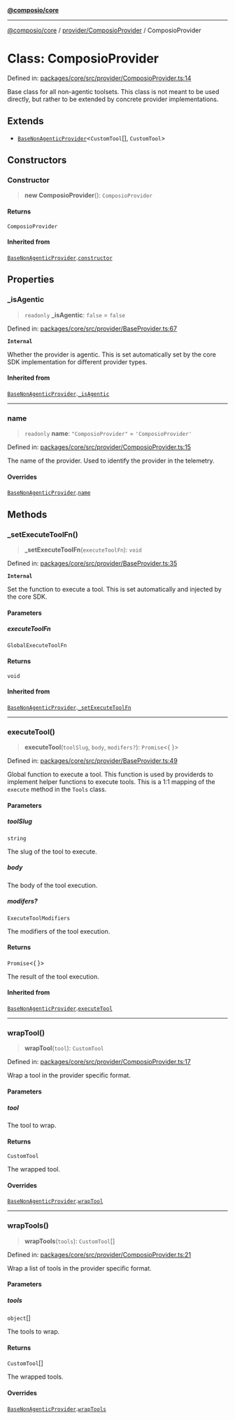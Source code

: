 [**@composio/core**](../../../README.mdx)

***

[@composio/core](../../../README.mdx) / [provider/ComposioProvider](../README.mdx) / ComposioProvider

# Class: ComposioProvider

Defined in: [packages/core/src/provider/ComposioProvider.ts:14](https://github.com/ComposioHQ/sdk-v3-ts/blob/d452a596cdc5436dd82cd6e55ff43fd070539a9c/packages/core/src/provider/ComposioProvider.ts#L14)

Base class for all non-agentic toolsets.
This class is not meant to be used directly, but rather to be extended by concrete provider implementations.

## Extends

- [`BaseNonAgenticProvider`](../../BaseProvider/classes/BaseNonAgenticProvider.mdx)\<`CustomTool`[], `CustomTool`\>

## Constructors

### Constructor

> **new ComposioProvider**(): `ComposioProvider`

#### Returns

`ComposioProvider`

#### Inherited from

[`BaseNonAgenticProvider`](../../BaseProvider/classes/BaseNonAgenticProvider.mdx).[`constructor`](../../BaseProvider/classes/BaseNonAgenticProvider.mdx#constructor)

## Properties

### \_isAgentic

> `readonly` **\_isAgentic**: `false` = `false`

Defined in: [packages/core/src/provider/BaseProvider.ts:67](https://github.com/ComposioHQ/sdk-v3-ts/blob/d452a596cdc5436dd82cd6e55ff43fd070539a9c/packages/core/src/provider/BaseProvider.ts#L67)

**`Internal`**

Whether the provider is agentic.
This is set automatically set by the core SDK implementation for different provider types.

#### Inherited from

[`BaseNonAgenticProvider`](../../BaseProvider/classes/BaseNonAgenticProvider.mdx).[`_isAgentic`](../../BaseProvider/classes/BaseNonAgenticProvider.mdx#_isagentic)

***

### name

> `readonly` **name**: `"ComposioProvider"` = `'ComposioProvider'`

Defined in: [packages/core/src/provider/ComposioProvider.ts:15](https://github.com/ComposioHQ/sdk-v3-ts/blob/d452a596cdc5436dd82cd6e55ff43fd070539a9c/packages/core/src/provider/ComposioProvider.ts#L15)

The name of the provider.
Used to identify the provider in the telemetry.

#### Overrides

[`BaseNonAgenticProvider`](../../BaseProvider/classes/BaseNonAgenticProvider.mdx).[`name`](../../BaseProvider/classes/BaseNonAgenticProvider.mdx#name)

## Methods

### \_setExecuteToolFn()

> **\_setExecuteToolFn**(`executeToolFn`): `void`

Defined in: [packages/core/src/provider/BaseProvider.ts:35](https://github.com/ComposioHQ/sdk-v3-ts/blob/d452a596cdc5436dd82cd6e55ff43fd070539a9c/packages/core/src/provider/BaseProvider.ts#L35)

**`Internal`**

Set the function to execute a tool.
This is set automatically and injected by the core SDK.

#### Parameters

##### executeToolFn

`GlobalExecuteToolFn`

#### Returns

`void`

#### Inherited from

[`BaseNonAgenticProvider`](../../BaseProvider/classes/BaseNonAgenticProvider.mdx).[`_setExecuteToolFn`](../../BaseProvider/classes/BaseNonAgenticProvider.mdx#_setexecutetoolfn)

***

### executeTool()

> **executeTool**(`toolSlug`, `body`, `modifers?`): `Promise`\<\{ \}\>

Defined in: [packages/core/src/provider/BaseProvider.ts:49](https://github.com/ComposioHQ/sdk-v3-ts/blob/d452a596cdc5436dd82cd6e55ff43fd070539a9c/packages/core/src/provider/BaseProvider.ts#L49)

Global function to execute a tool.
This function is used by providerds to implement helper functions to execute tools.
This is a 1:1 mapping of the `execute` method in the `Tools` class.

#### Parameters

##### toolSlug

`string`

The slug of the tool to execute.

##### body

The body of the tool execution.

##### modifers?

`ExecuteToolModifiers`

The modifiers of the tool execution.

#### Returns

`Promise`\<\{ \}\>

The result of the tool execution.

#### Inherited from

[`BaseNonAgenticProvider`](../../BaseProvider/classes/BaseNonAgenticProvider.mdx).[`executeTool`](../../BaseProvider/classes/BaseNonAgenticProvider.mdx#executetool)

***

### wrapTool()

> **wrapTool**(`tool`): `CustomTool`

Defined in: [packages/core/src/provider/ComposioProvider.ts:17](https://github.com/ComposioHQ/sdk-v3-ts/blob/d452a596cdc5436dd82cd6e55ff43fd070539a9c/packages/core/src/provider/ComposioProvider.ts#L17)

Wrap a tool in the provider specific format.

#### Parameters

##### tool

The tool to wrap.

#### Returns

`CustomTool`

The wrapped tool.

#### Overrides

[`BaseNonAgenticProvider`](../../BaseProvider/classes/BaseNonAgenticProvider.mdx).[`wrapTool`](../../BaseProvider/classes/BaseNonAgenticProvider.mdx#wraptool)

***

### wrapTools()

> **wrapTools**(`tools`): `CustomTool`[]

Defined in: [packages/core/src/provider/ComposioProvider.ts:21](https://github.com/ComposioHQ/sdk-v3-ts/blob/d452a596cdc5436dd82cd6e55ff43fd070539a9c/packages/core/src/provider/ComposioProvider.ts#L21)

Wrap a list of tools in the provider specific format.

#### Parameters

##### tools

`object`[]

The tools to wrap.

#### Returns

`CustomTool`[]

The wrapped tools.

#### Overrides

[`BaseNonAgenticProvider`](../../BaseProvider/classes/BaseNonAgenticProvider.mdx).[`wrapTools`](../../BaseProvider/classes/BaseNonAgenticProvider.mdx#wraptools)
